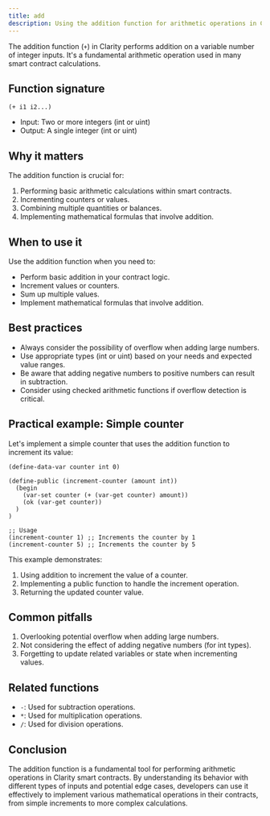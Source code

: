 ```yaml
---
title: add
description: Using the addition function for arithmetic operations in Clarity smart contracts.
---
```


The addition function (`+`) in Clarity performs addition on a variable number of integer inputs. It's a fundamental arithmetic operation used in many smart contract calculations.

## Function signature

```clarity
(+ i1 i2...)
```

- Input: Two or more integers (int or uint)
- Output: A single integer (int or uint)

## Why it matters

The addition function is crucial for:

1. Performing basic arithmetic calculations within smart contracts.
2. Incrementing counters or values.
3. Combining multiple quantities or balances.
4. Implementing mathematical formulas that involve addition.

## When to use it

Use the addition function when you need to:

- Perform basic addition in your contract logic.
- Increment values or counters.
- Sum up multiple values.
- Implement mathematical formulas that involve addition.

## Best practices

- Always consider the possibility of overflow when adding large numbers.
- Use appropriate types (int or uint) based on your needs and expected value ranges.
- Be aware that adding negative numbers to positive numbers can result in subtraction.
- Consider using checked arithmetic functions if overflow detection is critical.

## Practical example: Simple counter

Let's implement a simple counter that uses the addition function to increment its value:

```clarity
(define-data-var counter int 0)

(define-public (increment-counter (amount int))
  (begin
    (var-set counter (+ (var-get counter) amount))
    (ok (var-get counter))
  )
)

;; Usage
(increment-counter 1) ;; Increments the counter by 1
(increment-counter 5) ;; Increments the counter by 5
```

This example demonstrates:
1. Using addition to increment the value of a counter.
2. Implementing a public function to handle the increment operation.
3. Returning the updated counter value.

## Common pitfalls

1. Overlooking potential overflow when adding large numbers.
2. Not considering the effect of adding negative numbers (for int types).
3. Forgetting to update related variables or state when incrementing values.

## Related functions

- `-`: Used for subtraction operations.
- `*`: Used for multiplication operations.
- `/`: Used for division operations.

## Conclusion

The addition function is a fundamental tool for performing arithmetic operations in Clarity smart contracts. By understanding its behavior with different types of inputs and potential edge cases, developers can use it effectively to implement various mathematical operations in their contracts, from simple increments to more complex calculations.